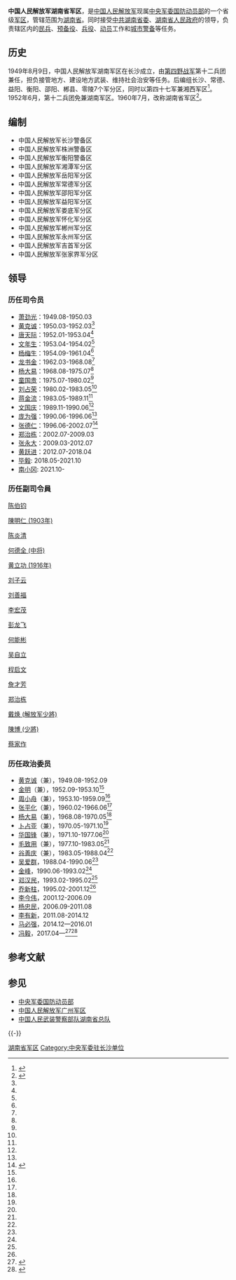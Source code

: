 {{Infobox Military Unit
|unit_name=中国人民解放军湖南省军区
|image=[[文件:People's_Liberation_Army_Flag_of_the_People's_Republic_of_China.svg|120px]]
|caption=中国人民解放军军旗
|dates=1949年至今 
|country={{PRC}}
|command_structure=[[中央军委国防动员部|中央军委国防动员部]]
|branch=
|type=省级军区
|role=
|allegiance={{CPC}}
|size=
|current_commander=[[南小冈|南小冈]]<small>[[少将|少将]]</small>
|garrison=[[长沙市|长沙市]]
|ceremonial_chief=[[冯毅|冯毅]]<small>[[少将|少将]]</small>
|ceremonial_chief_label=[[政治委员|政治委员]]
|colonel_of_the_regiment=
|nickname=
|motto=
|colors=
|march=
|mascot=
|battles=
|notable_commanders=
|anniversaries=
}}

'''中国人民解放军湖南省军区'''，是[[中国人民解放军|中国人民解放军]]现属[[中央军委国防动员部|中央军委国防动员部]]的一个省级[[军区|军区]]，管辖范围为[[湖南省|湖南省]]。同时接受[[中共湖南省委|中共湖南省委]]、[[湖南省人民政府|湖南省人民政府]]的领导，负责辖区内的[[民兵|民兵]]、[[预备役|预备役]]、[[兵役|兵役]]、[[动员|动员]]工作和[[城市警备|城市警备]]等任务。

== 历史 ==
1949年8月9日，中国人民解放军湖南军区在长沙成立，由[[第四野战军|第四野战军]]第十二兵团兼任，担负接管地方、建设地方武装、维持社会治安等任务。后编组长沙、常德、益阳、衡阳、邵阳、郴县、零陵7个军分区，同时以第四十七军兼湘西军区<ref>{{cite book|author1=李贵清|editor=中国战争动员百科全书编审委员会编|title=中国战争动员百科全书|date=2003年1月|publisher=北京：军事科学出版社|isbn=7801375386|pages=287|accessdate=2015-09-18}}</ref>。1952年6月，第十二兵团免兼湖南军区。1960年7月，改称湖南省军区<ref>{{cite book|author1=万里|title=湖湘文化辞典 3|date=2011年6月|publisher=长沙：湖南人民出版社|isbn=9787543874855|pages=78|accessdate=2015-09-18}}</ref>。

== 编制 ==
* 中国人民解放军长沙警备区
* 中国人民解放军株洲警备区
* 中国人民解放军衡阳警备区
* 中国人民解放军湘潭军分区
* 中国人民解放军岳阳军分区
* 中国人民解放军常德军分区
* 中国人民解放军邵阳军分区
* 中国人民解放军益阳军分区
* 中国人民解放军娄底军分区
* 中国人民解放军怀化军分区
* 中国人民解放军郴州军分区
* 中国人民解放军永州军分区
* 中国人民解放军吉首军分区
* 中国人民解放军张家界军分区

==领导==
===历任司令员===
* [[萧劲光|萧劲光]]：1949.08-1950.03 
* [[黄克诚|黄克诚]]：1950.03-1952.03<ref name="ld"/>
* [[唐天际|唐天际]]：1952.01-1953.04<ref name="ld"/>
* [[文年生|文年生]]：1953.04-1954.02<ref name="ld"/>
* [[杨梅生|杨梅生]]：1954.09-1961.04<ref name="ld"/>
* [[龙书金|龙书金]]：1962.03-1968.08<ref name="ld"/>
* [[杨大易|杨大易]]：1968.08-1975.07<ref name="ld"/>
* [[童国贵|童国贵]]：1975.07-1980.02<ref name="ld"/>
* [[刘占荣|刘占荣]]：1980.02-1983.05<ref name="ld"/>
* [[蒋金流|蒋金流]]：1983.05-1989.11<ref name="ld"/>
* [[文国庆|文国庆]]：1989.11-1990.06<ref name="ld"/>
* [[庞为强|庞为强]]：1990.06-1996.06<ref name="ld"/>
* [[张德仁_(1942年)|张德仁]]：1996.06-2002.07<ref name="ld">{{cite journal | journal = 湖南党史 | year = 1999 | issue = 3 | title = 湖南军区主要领导 | author = 王耀庭 | url = http://www.cnki.com.cn/Article/CJFDTotal-FLDS199903018.htm | access-date = 2015-09-21 | archive-date = 2020-04-12 | archive-url = https://web.archive.org/web/20200412211040/http://www.cnki.com.cn/Article/CJFDTotal-FLDS199903018.htm | dead-url = no }}</ref>
* [[郑治栋|郑治栋]]：2002.07-2009.03 
* [[张永大|张永大]]：2009.03-2012.07 
* [[黄跃进|黄跃进]]：2012.07-2018.04
* [[毕毅|毕毅]]: 2018.05-2021.10
* [[南小冈|南小冈]]: 2021.10-

===历任副司令員===


[[陈伯钧|陈伯钧]]

[[陳明仁_(1903年)|陳明仁 (1903年)]]

[[陈炎清|陈炎清]]

[[何德全_(中将)|何德全 (中将)]]

[[黄立功_(1916年)|黄立功 (1916年)]]

[[刘子云|刘子云]]

[[刘善福|刘善福]]

[[李宏茂|李宏茂]]

[[彭龙飞|彭龙飞]]

[[何能彬|何能彬]]

[[吴自立|吴自立]]

[[程启文|程启文]]

[[詹才芳|詹才芳]]

[[郑治栋|郑治栋]]

[[戴焕_(解放军少將)|戴焕 (解放军少將)]]

[[陳博_(少將)|陳博 (少將)]]

[[蔡家作|蔡家作]]

===历任政治委员===
*[[黄克诚|黄克诚]]（兼），1949.08-1952.09
*[[金明_(1913年)|金明]]（兼），1952.09-1953.10<ref name="ld"/>
*[[周小舟|周小舟]]（兼），1953.10-1959.09<ref name="ld"/>
*[[张平化|张平化]]（兼），1960.02-1966.06<ref name="ld"/>
*[[杨大易|杨大易]]（兼），1968.08-1970.05<ref name="ld"/>
*[[卜占亚|卜占亚]]（兼），1970.05-1971.10<ref name="ld"/>
*[[华国锋|华国锋]]（兼），1971.10-1977.06<ref name="ld"/>
*[[毛致用|毛致用]]（兼），1977.10-1983.05<ref name="ld"/>
*[[谷善庆|谷善庆]]（兼），1983.05-1988.04<ref name="ld"/>
*[[吴爱群|吴爱群]]，1988.04-1990.06<ref name="ld"/>
*[[金峰|金峰]]，1990.06-1993.02<ref name="ld"/>
*[[邓汉民|邓汉民]]，1993.02-1995.02<ref name="ld"/>
*[[乔新柱|乔新柱]]，1995.02-2001.12<ref name="ld"/>
*[[李今伟|李今伟]]，2001.12-2006.09
*[[杨忠民|杨忠民]]，2006.09-2011.08
*[[李有新|李有新]]，2011.08-2014.12
*[[马必强|马必强]]，2014.12—2016.01
*[[冯毅|冯毅]]，2017.04—<ref>{{cite news|title=冯毅少将履新军委后勤保障部政治工作局主任|url=http://www.thepaper.cn/newsDetail_forward_1477897|accessdate=2017-04-22|newspaper=澎湃新闻|archive-date=2018-03-09|archive-url=https://web.archive.org/web/20180309201326/http://www.thepaper.cn/newsDetail_forward_1477897|dead-url=no}}</ref><ref>{{cite news|title=湖南省军区党委书记、政委冯毅主持省军区党委常委会议|url=http://www.thepaper.cn/newsDetail_forward_1668540|accessdate=2017-04-22|newspaper=澎湃新闻|archive-date=2018-03-10|archive-url=https://web.archive.org/web/20180310011508/https://www.thepaper.cn/newsDetail_forward_1668540|dead-url=no}}</ref>

==参考文献==
{{Reflist}}
== 参见 ==
{{Portal box|中华人民共和国|湖南|军事}}
* [[中央军委国防动员部|中央军委国防动员部]]
* [[中国人民解放军广州军区|中国人民解放军广州军区]]
* [[中国人民武装警察部队湖南省总队|中国人民武装警察部队湖南省总队]]

{{-}}
{{中央军委|属}}
{{PLA Military Region}}

[[Category:湖南省军区|]]
[[Category:中央军委驻长沙单位|Category:中央军委驻长沙单位]]